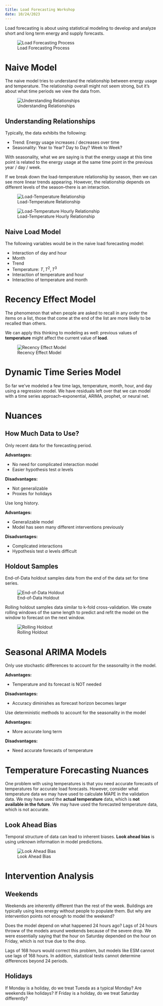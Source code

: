 ```yaml
---
title: Load Forecasting Workshop
date: 10/24/2023
---
```


Load forecasting is about using statistical modeling to develop and analyze short and long term energy and supply forecasts. 

![Load Forecasting Process](images/load-forecasting-process.png){#fig-load-forecasting-process}

# Naive Model

The naive model tries to understand the relationship between energy usage and temperature. The relationship overall might not seem strong, but it's about what time periods we view the data from.

![Understanding Relationships](images/understanding-relationships.png){#fig-understanding-relationships}

## Understanding Relationships

Typically, the data exhibits the following:

-   Trend: Energy usage increases / decreases over time
-   Seasonality: Year to Year? Day to Day? Week to Week?

With seasonality, what we are saying is that the energy usage at this time point is related to the energy usage at the same time point in the previous year / day / week.

If we break down the load-temperature relationship by season, then we can see more linear trends appearing. However, the relationship depends on different levels of the season--there is an interaction.

![Load-Temperature Relationship](images/load-temperature-relationship.png){#fig-load-temperature-relationship}

![Load-Temperature Hourly Relationship](images/load-temperature-hourly.png){#fig-load-temperature-hourly}

## Naive Load Model

The following variables would be in the naive load forecasting model:

-   Interaction of day and hour
-   Month
-   Trend
-   Temperature: $T, T^2, T^3$
-   Interaction of temperature and hour
-   Interactino of temperature and month

# Recency Effect Model

The phenomenon that when people are asked to recall in any order the items on a list, those that come at the end of the list are more likely to be recalled than others.

We can apply this thinking to modeling as well: previous values of **temperature** might affect the current value of **load**.

![Recency Effect Model](images/recency-effect-model.png){#fig-recency-effect-model}

# Dynamic Time Series Model

So far we've modeled a few time lags, temperature, month, hour, and day using a regression model. We have residuals left over that we can model with a time series approach--exponential, ARIMA, prophet, or neural net.

# Nuances

## How Much Data to Use?

Only recent data for the forecasting period.

**Advantages:**

-   No need for complicated interaction model
-   Easier hypothesis test $\alpha$ levels

**Disadvantages:**

-   Not generalizable
-   Proxies for holidays

Use long history.

**Advantages:**

-   Generalizable model
-   Model has seen many different interventions previously

**Disadvantages:**

-   Complicated interactions
-   Hypothesis test $\alpha$ levels difficult

## Holdout Samples

End-of-Data holdout samples data from the end of the data set for time series.

![End-of-Data Holdout](images/end-of-data-holdout.png){#fig-end-of-data-holdout}

Rolling holdout samples data similar to k-fold cross-validation. We create rolling windows of the same length to predict and refit the model on the window to forecast on the next window.

![Rolling Holdout](images/rolling-holdout.png){#fig-rolling-holdout}

# Seasonal ARIMA Models

Only use stochastic differences to account for the seasonality in the model.

**Advantages:**

-   Temperature and its forecast is NOT needed

**Disadvantages:**

-   Accuracy diminishes as forecast horizon becomes larger

Use deterministic methods to account for the seasonality in the model

**Advantages:**

-   More accurate long term

**Disadvantages:**

-   Need accurate forecasts of temperature

# Temperature Forecasting Nuances

One problem with using temperatures is that you need accurate forecasts of temperatures for accurate load forecasts. However, consider what temperature data we may have used to calculate MAPE in the validation data. We may have used the **actual temperature** data, which is **not available in the future**. We may have used the forecasted temperature data, which is not accurate.

## Look Ahead Bias

Temporal structure of data can lead to inherent biases. **Look ahead bias** is using unknown information in model predictions.

![Look Ahead Bias](images/lookahead-bias.png){#fig-lookahead-bias}

# Intervention Analysis

## Weekends

Weekends are inherently different than the rest of the week. Buildings are typically using less energy without people to populate them. But why are intervention points not enough to model the weekend?

Does the model depend on what happened 24 hours ago? Lags of 24 hours throww of the models around weekends because of the severe drop. We were essentially saying that the hour on Saturday depended on the hour on Friday, which is not true due to the drop.

Lags of 168 hours would correct this problem, but models like ESM cannot use lags of 168 hours. In addition, statistical tests cannot determine differences beyond 24 periods.

## Holidays

If Monday is a holiday, do we treat Tuesda as a typical Monday? Are weekends like holidays? If Friday is a holiday, do we treat Saturday differently?